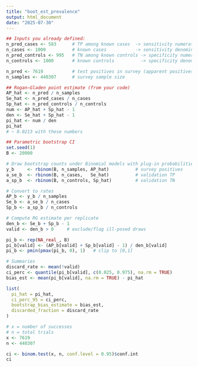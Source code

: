 ```yaml
---
title: "boot_est_prevalence"
output: html_document
date: "2025-07-30"
---
```


```r
## Inputs you already defined:
n_pred_cases <- 583      # TP among known cases  -> sensitivity numerator
n_cases <- 1000          # known cases           -> sensitivity denominator
n_pred_controls <- 995   # TN among known controls -> specificity numerator
n_controls <- 1000       # known controls          -> specificity denominator

n_pred <- 7619           # test positives in survey (apparent positives)
n_samples <- 440307      # survey sample size

## Rogan–Gladen point estimate (from your code)
AP_hat <- n_pred / n_samples
Se_hat <- n_pred_cases / n_cases
Sp_hat <- n_pred_controls / n_controls
num <- AP_hat + Sp_hat - 1
den <- Se_hat + Sp_hat - 1
pi_hat <- num / den
pi_hat
# ~ 0.0213 with these numbers

## Parametric bootstrap CI
set.seed(1)
B <- 20000

# Draw bootstrap counts under Binomial models with plug-in probabilities
y_b     <- rbinom(B, n_samples, AP_hat)          # survey positives
a_se_b  <- rbinom(B, n_cases,   Se_hat)          # validation TP
a_sp_b  <- rbinom(B, n_controls, Sp_hat)         # validation TN

# Convert to rates
AP_b <- y_b / n_samples
Se_b <- a_se_b / n_cases
Sp_b <- a_sp_b / n_controls

# Compute RG estimate per replicate
den_b <- Se_b + Sp_b - 1
valid <- den_b > 0     # exclude/flag ill-posed draws

pi_b <- rep(NA_real_, B)
pi_b[valid] <- (AP_b[valid] + Sp_b[valid] - 1) / den_b[valid]
pi_b <- pmin(pmax(pi_b, 0), 1)   # clip to [0,1]

# Summaries
discard_rate <- mean(!valid)
ci_perc <- quantile(pi_b[valid], c(0.025, 0.975), na.rm = TRUE)
bias_est <- mean(pi_b[valid], na.rm = TRUE) - pi_hat

list(
  pi_hat = pi_hat,
  ci_perc_95 = ci_perc,
  bootstrap_bias_estimate = bias_est,
  discarded_fraction = discard_rate
)
```

```r
# x = number of successes
# n = total trials
x <- 7619
n <- 440307

ci <- binom.test(x, n, conf.level = 0.95)$conf.int
ci
```


